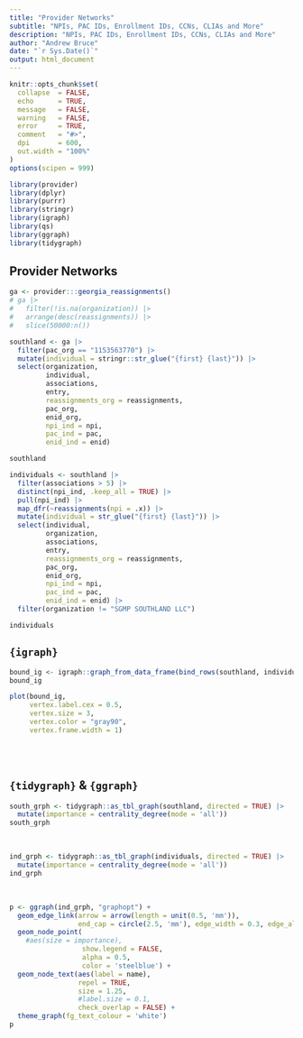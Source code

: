 ```yaml
---
title: "Provider Networks"
subtitle: "NPIs, PAC IDs, Enrollment IDs, CCNs, CLIAs and More"
description: "NPIs, PAC IDs, Enrollment IDs, CCNs, CLIAs and More"
author: "Andrew Bruce"
date: "`r Sys.Date()`"
output: html_document
---
```


```r
knitr::opts_chunk$set(
  collapse  = FALSE,
  echo      = TRUE, 
  message   = FALSE, 
  warning   = FALSE,
  error     = TRUE,
  comment   = "#>",
  dpi       = 600, 
  out.width = "100%"
)
options(scipen = 999)
```

```r
library(provider)
library(dplyr)
library(purrr)
library(stringr)
library(igraph)
library(qs)
library(ggraph)
library(tidygraph)
```

## Provider Networks

```r
ga <- provider:::georgia_reassignments()
# ga |> 
#   filter(!is.na(organization)) |> 
#   arrange(desc(reassignments)) |> 
#   slice(50000:n())
```


```r
southland <- ga |> 
  filter(pac_org == "1153563770") |> 
  mutate(individual = stringr::str_glue("{first} {last}")) |> 
  select(organization, 
         individual,
         associations,
         entry, 
         reassignments_org = reassignments, 
         pac_org, 
         enid_org, 
         npi_ind = npi, 
         pac_ind = pac, 
         enid_ind = enid)

southland
```


```r
individuals <- southland |>
  filter(associations > 5) |> 
  distinct(npi_ind, .keep_all = TRUE) |> 
  pull(npi_ind) |>
  map_dfr(~reassignments(npi = .x)) |> 
  mutate(individual = str_glue("{first} {last}")) |> 
  select(individual,
         organization, 
         associations,
         entry, 
         reassignments_org = reassignments, 
         pac_org, 
         enid_org, 
         npi_ind = npi, 
         pac_ind = pac, 
         enid_ind = enid) |> 
  filter(organization != "SGMP SOUTHLAND LLC")

individuals
```

## `{igraph}`

```r
bound_ig <- igraph::graph_from_data_frame(bind_rows(southland, individuals), directed = TRUE)
bound_ig
```


```r
plot(bound_ig, 
     vertex.label.cex = 0.5, 
     vertex.size = 3, 
     vertex.color = "gray90", 
     vertex.frame.width = 1)
```

<br><br>

## `{tidygraph}` & `{ggraph}`

```r
south_grph <- tidygraph::as_tbl_graph(southland, directed = TRUE) |> 
  mutate(importance = centrality_degree(mode = 'all'))
south_grph
```

<br>

```r
ind_grph <- tidygraph::as_tbl_graph(individuals, directed = TRUE) |> 
  mutate(importance = centrality_degree(mode = 'all'))
ind_grph
```

<br>

```r
p <- ggraph(ind_grph, "graphopt") + 
  geom_edge_link(arrow = arrow(length = unit(0.5, 'mm')), 
                 end_cap = circle(2.5, 'mm'), edge_width = 0.3, edge_alpha = 0.5) +
  geom_node_point(
    #aes(size = importance), 
                  show.legend = FALSE, 
                  alpha = 0.5, 
                  color = 'steelblue') + 
  geom_node_text(aes(label = name), 
                 repel = TRUE, 
                 size = 1.25, 
                 #label.size = 0.1,
                 check_overlap = FALSE) +
  theme_graph(fg_text_colour = 'white')
p
```



